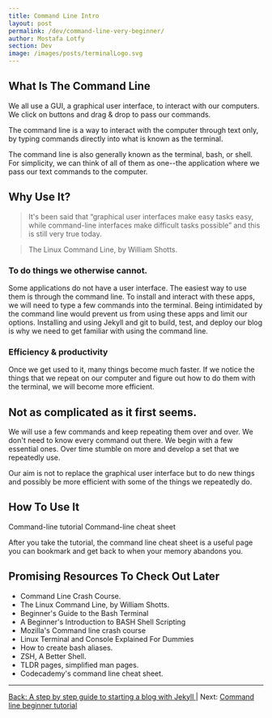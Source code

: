 ```yaml
---
title: Command Line Intro
layout: post
permalink: /dev/command-line-very-beginner/
author: Mostafa Lotfy
section: Dev
image: /images/posts/terminalLogo.svg
---
```


## What Is The Command Line

We all use a GUI, a graphical user interface, to interact with our computers. We click on buttons and drag & drop to pass our commands.

The command line is a way to interact with the computer through text only, by typing commands directly into what is known as the terminal.

The command line is also generally known as the terminal, bash, or shell. For simplicity, we can think of all of them as one--the application where we pass our text commands to the computer.

## Why Use It?

> It's been said that “graphical user interfaces make easy tasks easy, while command-line interfaces make difficult tasks possible” and this is still very true today.

> The Linux Command Line, by William Shotts.

### To do things we otherwise cannot.

Some applications do not have a user interface. The easiest way to use them is through the command line. To install and interact with these apps, we will need to type a few commands into the terminal. Being intimidated by the command line would prevent us from using these apps and limit our options. Installing and using Jekyll and git to build, test, and deploy our blog is why we need to get familiar with using the command line.

### Efficiency & productivity 

Once we get used to it, many things become much faster. If we notice the things that we repeat on our computer and figure out how to do them with the terminal, we will become more efficient.

## Not as complicated as it first seems.

We will use a few commands and keep repeating them over and over. We don't need to know every command out there. We begin with a few essential ones. Over time stumble on more and develop a set that we repeatedly use.

Our aim is not to replace the graphical user interface but to do new things and possibly be more efficient with some of the things we repeatedly do.


## How To Use It

<CustomLink href="/dev/command-line-beginner-tutorial/">Command-line tutorial</CustomLink>
<CustomLink href="/dev/command-line-cheat-sheet/">Command-line cheat sheet</CustomLink>

After you take the tutorial, the command line cheat sheet is a useful page you can bookmark and get back to when your memory abandons you.


## Promising Resources To Check Out Later

  - <CustomLink href="https://www.youtube.com/watch?v=yz7nYlnXLfE">Command Line Crash Course.</CustomLink>
  - <CustomLink href="https://sourceforge.net/projects/linuxcommand/">The Linux Command Line, by William Shotts.</CustomLink>
  - <CustomLink href="https://www.youtube.com/watch?v=oxuRxtrO2Ag">Beginner's Guide to the Bash Terminal</CustomLink>
  - <CustomLink href="https://www.youtube.com/watch?v=_n5ZegzieSQ">A Beginner's Introduction to BASH Shell Scripting</CustomLink>
  - <CustomLink href="https://developer.mozilla.org/en-US/docs/Learn/Tools_and_testing/Understanding_client-side_tools/Command_line">Mozilla's Command line crash course</CustomLink>
  - <CustomLink href="https://www.linuxbabe.com/command-line/linux-terminal">Linux Terminal and Console Explained For Dummies</CustomLink>
  - <CustomLink href="https://linuxize.com/post/how-to-create-bash-aliases/">How to create bash aliases.</CustomLink>
  - <CustomLink href="https://www.youtube.com/watch?v=gGmBUfMaWMU">ZSH, A Better Shell.</CustomLink>
  - <CustomLink href="https://tldr.sh/">TLDR pages, simplified man pages.</CustomLink>
  - <CustomLink href="https://www.codecademy.com/articles/command-line-commands">Codecademy's command line cheat sheet.</CustomLink>


---

[Back: A step by step guide to starting a blog with Jekyll ](/dev/step-by-step-guide-start-blog-with-jekyll/) | Next: [Command line beginner tutorial](/dev/command-line-beginner-tutorial/)
